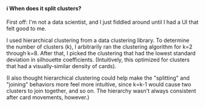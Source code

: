 #### ℹ️ When does it split clusters?

First off: I'm not a data scientist, and I just fiddled around until I had a UI that felt good to me.

I used hierarchical clustering from a data clustering library. To determine the number of clusters (k), I arbitrarily ran the clustering algorithm for k=2 through k=8. After that, I picked the clustering that had the lowest standard deviation in silhouette coefficients. (Intuitively, this optimized for clusters that had a visually-similar density of cards).

(I also thought hierarchical clustering could help make the "splitting" and "joining" behaviors more feel more intuitive, since k=k-1 would cause two clusters to join together, and so on. The hierarchy wasn't always consistent after card movements, however.)
